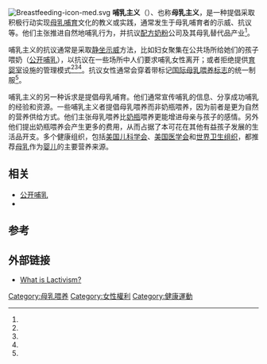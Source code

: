 {{short description|Activism in favor of breastfeeding}}
[[File:Breastfeeding-icon-med.svg|thumb]]
'''哺乳主义'''（{{lang|en|'''Lactivism'''}}）、也称'''母乳主义'''，是一种提倡采取积极行动实现[[母乳哺育|母乳哺育]]文化的教义或实践，通常发生于母乳哺育者的示威、抗议等。他们主张推进自然地哺乳行为，并抗议[[配方奶粉|配方奶粉]]公司及其母乳替代品产业<ref name="Harmon" />。

哺乳主义的抗议通常是采取[[静坐示威|静坐示威]]方法，比如妇女聚集在公共场所给她们的孩子喂奶（[[公开哺乳|公开哺乳]]），以抗议在一些场所中人们要求哺乳女性离开；或者拒绝提供[[育婴室|育婴室]]设施的管理模式<ref name="MSNBC November 16, 2006" /><ref name="CBS News September 8, 2007" /><ref name="USA Today November 20, 2006" />。抗议女性通常会穿着带标记[[国际母乳喂养标志|国际母乳喂养标志]]的统一制服<ref name="mothering" />。

哺乳主义的另一种诉求是提倡母乳哺育。他们通常宣传哺乳的信息、分享成功哺乳的经验和资源。一些哺乳主义者提倡母乳喂养而非奶瓶喂养，因为前者是更为自然的营养供给方式。他们主张母乳喂养比[[嬰兒奶瓶|奶瓶]]喂养更能增进母亲与孩子的感情。另外他们提出奶瓶喂养会产生更多的费用，从而占据了本可花在其他有益孩子发展的生活品开支。多个健康组织，包括[[美國兒科學會|美国儿科学会]]、[[美国医学会|美国医学会]]和[[世界卫生组织|世界卫生组织]]，都推荐[[母乳|母乳]]作为[[婴儿|婴儿]]的主要营养来源。

== 相关 ==
* [[公开哺乳|公开哺乳]]
* {{le|哺乳推广|Breastfeeding promotion}}

== 参考==
{{reflist
| refs =

<ref name="Harmon">
Harmon, Amy. (June 7, 2005). "[https://www.nytimes.com/2005/06/07/nyregion/07nurse.html?ex=1275796800&en=0c55cf357d95bd30&ei=5088&partner=rssnyt&emc=rss 'Lactivists' Taking Their Cause, and Their Babies, to the Streets]." ''The New York Times.'' Retrieved September 27, 2007.
</ref>

<ref name="MSNBC November 16, 2006">
"[http://www.nbcnews.com/id/15755898 Breast-feeding mothers stage nurse-in]. (November 16, 2006). ''MSNBC News.'' Retrieved September 27, 2007.
</ref>

<ref name="CBS News September 8, 2007">
"[http://cbs2.com/local/local_story_251145939.html 'Nurse-In' Protest To Take Place In Chatsworth]{{dead link|date=December 2017 |bot=InternetArchiveBot |fix-attempted=yes }}." (September 8, 2007). ''CBS News.'' Retrieved September 27, 2007.
</ref>

<ref name="USA Today November 20, 2006">
"[https://www.usatoday.com/news/nation/2006-11-19-nurse-in_x.htm National 'nurse-in' set to protest treatment of mom]." (November 20, 2006). ''USA Today.'' Retrieve September 27, 2007.
</ref>

<ref name="mothering">
"[http://www.mothering.com/breastfeedingsymbol/activism.html The International Breastfeeding Symbol]. (n.d.). ''[[Mothering_(magazine)|Mothering]].'' Retrieved September 27, 2007.
</ref>

}}

== 外部链接==
* [http://www.mothering.com/discussions/showthread.php?t=496798 What is Lactivism?]{{Wayback|url=http://www.mothering.com/discussions/showthread.php?t=496798 |date=20080921140938 }}

{{婴儿及护理}}

[[Category:母乳喂养|Category:母乳喂养]]
[[Category:女性權利|Category:女性權利]]
[[Category:健康運動|Category:健康運動]]